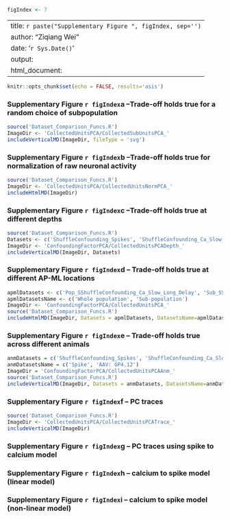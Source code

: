 ```r
figIndex <- 7
```

---
title: `r paste("Supplementary Figure ", figIndex, sep='')`
author: "Ziqiang Wei"
date: '`r Sys.Date()`'
output:
  html_document:
---

```r
knitr::opts_chunk$set(echo = FALSE, results='asis')
```

### Supplementary Figure `r figIndex`a --Trade-off holds true for a random choice of subpopulation
```r
source('Dataset_Comparison_Funcs.R')
ImageDir <- 'CollectedUnitsPCA/CollectedSubUnitsPCA_'
includeVerticalMD(ImageDir, fileType = 'svg')
```

### Supplementary Figure `r figIndex`b --Trade-off holds true for normalization of raw neuronal activity
```r
source('Dataset_Comparison_Funcs.R')
ImageDir <- 'CollectedUnitsPCA/CollectedUnitsNormPCA_'
includeHtmlMD(ImageDir)
```

### Supplementary Figure `r figIndex`c --Trade-off holds true at different depths
```r
source('Dataset_Comparison_Funcs.R')
Datasets <- c('ShuffleConfounding_Spikes', 'ShuffleConfounding_Ca_Slow_Short_Delay_Virus', 'ShuffleConfounding_Ca_Slow_Short_Delay')
ImageDir <- 'ConfoundingFactorPCA/CollectedUnitsPCADepth_'
includeVerticalMD(ImageDir, Datasets)
```

### Supplementary Figure `r figIndex`d -- Trade-off holds true at different AP-ML locations
```r
apmlDatasets <- c('Pop_SShuffleConfounding_Ca_Slow_Long_Delay', 'Sub_SShuffleConfounding_Ca_Slow_Long_Delay')
apmlDatasetsName <- c('Whole population', 'Sub-population')
ImageDir <- 'ConfoundingFactorPCA/CollectedUnitsPCA_'
source('Dataset_Comparison_Funcs.R')
includeHtmlMD(ImageDir, Datasets = apmlDatasets, DatasetsName=apmlDatasetsName)
```

### Supplementary Figure `r figIndex`e -- Trade-off holds true across different animals
```r
anmDatasets = c('ShuffleConfounding_Spikes', 'ShuffleConfounding_Ca_Slow_Short_Delay_Virus')
anmDatasetsName = c('Spike', 'AAV: GP4.12')
ImageDir = 'ConfoundingFactorPCA/CollectedUnitsPCAAnm_'
source('Dataset_Comparison_Funcs.R')
includeVerticalMD(ImageDir, Datasets = anmDatasets, DatasetsName=anmDatasetsName)
```

### Supplementary Figure `r figIndex`f -- PC traces
```r
source('Dataset_Comparison_Funcs.R')
ImageDir <- 'CollectedUnitsPCA/CollectedUnitsPCATrace_'
includeVerticalMD(ImageDir)
```

### Supplementary Figure `r figIndex`g -- PC traces using spike to calcium model

### Supplementary Figure `r figIndex`h -- calcium to spike model (linear model)

### Supplementary Figure `r figIndex`i -- calcium to spike model (non-linear model)

